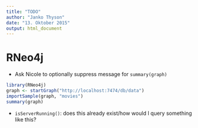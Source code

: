 ```yaml
---
title: "TODO"
author: "Janko Thyson"
date: "13. Oktober 2015"
output: html_document
---
```


# RNeo4j

- Ask Nicole to optionally suppress message for `summary(graph)`

```r
library(RNeo4j)
graph <- startGraph("http://localhost:7474/db/data")
importSample(graph, "movies")
summary(graph)
```

- `isServerRunning()`: does this already exist/how would I query something like this?

